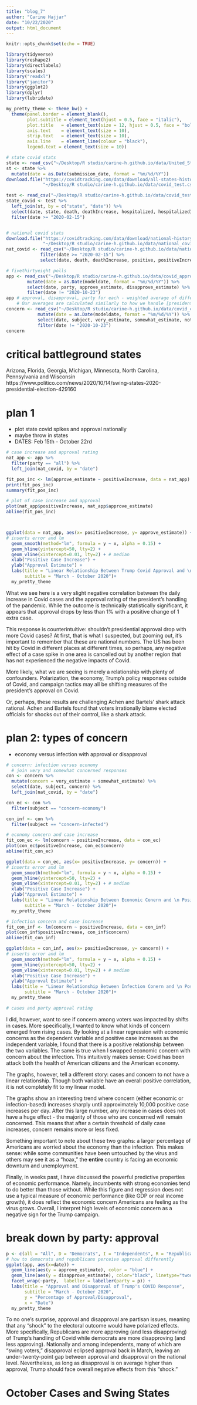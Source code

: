 ```yaml
---
title: "blog_7"
author: "Carine Hajjar"
date: "10/22/2020"
output: html_document
---
```


```r
knitr::opts_chunk$set(echo = TRUE)

library(tidyverse)
library(reshape2)
library(directlabels)
library(scales)
library("readxl")
library("janitor")
library(ggplot2)
library(dplyr)
library(lubridate)

my_pretty_theme <- theme_bw() + 
  theme(panel.border = element_blank(),
        plot.subtitle = element_text(hjust = 0.5, face = "italic"),
        plot.title   = element_text(size = 12, hjust = 0.5, face = "bold"), 
        axis.text    = element_text(size = 10),
        strip.text   = element_text(size = 10),
        axis.line    = element_line(colour = "black"),
        legend.text = element_text(size = 10))
```

```r

# state covid stats
state <- read_csv("~/Desktop/R studio/carine-h.github.io/data/United_States_COVID-19_Cases_and_Deaths_by_State_over_Time.csv") 
st <- state %>% 
  mutate(date = as.Date(submission_date, format = "%m/%d/%Y"))
download.file("https://covidtracking.com/data/download/all-states-history.csv", 
              "~/Desktop/R studio/carine-h.github.io/data/covid_test.csv")

test <- read_csv("~/Desktop/R studio/carine-h.github.io/data/covid_test.csv") 
state_covid <- test %>%
  left_join(st, by = c("state", "date")) %>%
  select(date, state, death, deathIncrease, hospitalized, hospitalizedIncrease, positive, positiveIncrease, totalTestResults, totalTestsViralIncrease, tot_cases, new_case, tot_death, new_death) %>%
  filter(date >= "2020-02-15")


# national covid stats
download.file("https://covidtracking.com/data/download/national-history.csv", 
              "~/Desktop/R studio/carine-h.github.io/data/national_covid.csv")
nat_covid <- read_csv("~/Desktop/R studio/carine-h.github.io/data/national_covid.csv") %>%
             filter(date >= "2020-02-15") %>%
             select(date, death, deathIncrease, positive, positiveIncrease)

# fivethirtyeight polls
app <- read_csv("~/Desktop/R studio/carine-h.github.io/data/covid_approval_toplines.csv") %>%
        mutate(date = as.Date(modeldate, format = "%m/%d/%Y")) %>%
        select(date, party, approve_estimate, disapprove_estimate) %>%
        filter(date != "2020-10-23")
app # approval, disapproval, party for each - weighted average of different polls that 538 averaged themselves
    # Our averages are calculated similarly to how we handle [presidential approval ratings](https://projects.fivethirtyeight.com/trump-approval-ratings/), which means we [account for the quality of the pollster and each pollster’s house effects](https://fivethirtyeight.com/features/how-were-tracking-donald-trumps-approval-ratings/) (whether they seem to yield unusually high or low numbers for each question compared with the polling consensus), in addition to a poll’s recency and sample size. In cases where the pollster did not provide sample sizes by party, they were calculated based on the percentage of total respondents who identified with each party. If the same poll asked more than one relevant question (using different wording), we included both questions, but the results of those questions were averaged together, then input into the model, so the poll was not double counted.
concern <- read_csv("~/Desktop/R studio/carine-h.github.io/data/covid_concern_toplines.csv") %>%
            mutate(date = as.Date(modeldate, format = "%m/%d/%Y")) %>%
            select(date, subject, very_estimate, somewhat_estimate, not_very_estimate, not_at_all_estimate) %>%
            filter(date != "2020-10-23")
concern


```
# critical battleground states
Arizona, Florida, Georgia, Michigan, Minnesota, North Carolina, Pennsylvania and Wisconsin
https://www.politico.com/news/2020/10/14/swing-states-2020-presidential-election-429160

# plan 1
- plot state covid spikes and approval nationally 
- maybe throw in states 
- DATES: Feb 15th - October 22rd 

```r
# case increase and approval rating 
nat_app <- app %>%
  filter(party == "all") %>%
  left_join(nat_covid, by = "date") 

fit_pos_inc <- lm(approve_estimate ~ positiveIncrease, data = nat_app)
print(fit_pos_inc)
summary(fit_pos_inc)

# plot of case increase and approval
plot(nat_app$positiveIncrease, nat_app$approve_estimate)
abline(fit_pos_inc)



ggplot(data = nat_app, aes(x= positiveIncrease, y= approve_estimate)) + 
# inserts error and lm
  geom_smooth(method="lm", formula = y ~ x, alpha = 0.15) +
  geom_hline(yintercept=50, lty=2) +
  geom_vline(xintercept=0.01, lty=2) + # median
  xlab("Positive Case Increase") +
  ylab("Approval Estimate") +
  labs(title = "Linear Relationship Between Trump Covid Approval and \n Positive Case Increase", 
       subtitle = "March - October 2020")+
  my_pretty_theme

```
What we see here is a very slight negative correlation between the daily increase in Covid cases and the approval rating of the president's handling of the pandemic. While the outcome is technically statistically significant, it appears that approval drops by less than 1% with a positive change of 1 extra case. 

This response is counterintuitive: shouldn't presidential approval drop with more Covid cases? At first, that is what I suspected, but zooming out, it's important to remember that these are national numbers. The US has been hit by Covid in different places at different times, so perhaps, any negative effect of a case spike in one area is cancelled out by another region that has not experienced the negative impacts of Covid. 

More likely, what we are seeing is merely a relationship with plenty of confounders. Polarization, the economy, Trump's policy responses outside of Covid, and campaign tactics may all be shifting measures of the president's approval on Covid.

Or, perhaps, these results are challenging Achen and Bartels' shark attack rational. Achen and Bartels found that voters irrationally blame elected officials for shocks out of their control, like a shark attack.


# plan 2: types of concern
- economy versus infection with approval or disapproval 
```r
# concern: infection versus economy
  # join very and somewhat concerned responses
con <- concern %>%
  mutate(concern = very_estimate + somewhat_estimate) %>%
  select(date, subject, concern) %>%
  left_join(nat_covid, by = "date")

con_ec <- con %>%
  filter(subject == "concern-economy")

con_inf <- con %>%
  filter(subject == "concern-infected")

# economy concern and case increase
fit_con_ec <- lm(concern ~ positiveIncrease, data = con_ec)
plot(con_ec$positiveIncrease, con_ec$concern)
abline(fit_con_ec)

ggplot(data = con_ec, aes(x= positiveIncrease, y= concern)) + 
# inserts error and lm
  geom_smooth(method="lm", formula = y ~ x, alpha = 0.15) +
  geom_hline(yintercept=50, lty=2) +
  geom_vline(xintercept=0.01, lty=2) + # median
  xlab("Positive Case Increase") +
  ylab("Approval Estimate") +
  labs(title = "Linear Relationship Between Economic Conern and \n Positive Case Increase", 
       subtitle = "March - October 2020")+
  my_pretty_theme

# infection concern and case increase
fit_con_inf <- lm(concern ~ positiveIncrease, data = con_inf)
plot(con_inf$positiveIncrease, con_inf$concern)
abline(fit_con_inf)

ggplot(data = con_inf, aes(x= positiveIncrease, y= concern)) + 
# inserts error and lm
  geom_smooth(method="lm", formula = y ~ x, alpha = 0.15) +
  geom_hline(yintercept=50, lty=2) +
  geom_vline(xintercept=0.01, lty=2) + # median
  xlab("Positive Case Increase") +
  ylab("Approval Estimate") +
  labs(title = "Linear Relationship Between Infection Conern and \n Positive Case Increase", 
       subtitle = "March - October 2020")+
  my_pretty_theme

# cases and party approval rating 
```
I did, however, want to see if concern among voters was impacted by shifts in cases. More specifically, I wanted to know what kinds of concern emerged from rising cases. By looking at a linear regression with economic concerns as the dependent variable and positive case increases as the independent variable, I found that there is a positive relationship between the two variables. The same is true when I swapped economic concern with concern about the infection. This intuitively makes sense: Covid has been attack both the health of American citizens and the American economy. 

The graphs, however, tell a different story: cases and concern to not have a linear relationship. Though both variable have an overall positive correlation, it is not completely fit to my linear model. 

The graphs show an interesting trend where concern (either economic or infection-based) increases sharply until approximately 10,000 positive case increases per day. After this large number, any increase in cases does not have a huge effect - the majority of those who are concerned will remain concerned. This means that after a certain threshold of daily case increases, concern remains more or less fixed.

Something important to note about these two graphs: a larger percentage of Americans are worried about the economy than the infection. This makes sense: while some communities have been untouched by the virus and others may see it as a "hoax," the **entire** country is facing an economic downturn and unemployment. 

Finally, in weeks past, I have discussed the powerful predictive properties of economic performance. Namely, incumbents with strong economies tend to do better than those without. While this figure and regression does not use a typical measure of economic performance (like GDP or real income growth), it does reflect the economic concern Americans are feeling as the virus grows. Overall, I interpret high levels of economic concern as a negative sign for the Trump campaign. 


# break down by party: approval
```r
p <- c(all = "All", D = "Democrats", I = "Independents", R = "Republicans")
# how to democrats and republicans perceive approval differently 
ggplot(app, aes(x=date)) + 
  geom_line(aes(y = approve_estimate), color = "blue") + 
  geom_line(aes(y = disapprove_estimate), color="black", linetype="twodash")+
  facet_wrap(~party,  labeller = labeller(party = p)) +
  labs(title = "Approval and Disapproval of Trump's COVID Response",
       subtitle = "March - October 2020",
       y = "Percentage of Approval/Disapproval", 
       x = "Date")
  my_pretty_theme
```
To no one's surprise, approval and disapproval are partisan issues, meaning that any "shock" to the electoral outcome would have polarized effects. More specifically, Republicans are more approving (and less disapproving) of Trump's handling of Covid while democrats are more disapproving (and less approving). Nationally and among independents, many of which are "swing voters," disapproval eclipsed approval back in March, leaving an under-twenty-point gap between approval and disapproval on the national level. Nevertheless, as long as disapproval is on average higher than approval, Trump should face overall negative effects from this "shock."


# October Cases and Swing States


